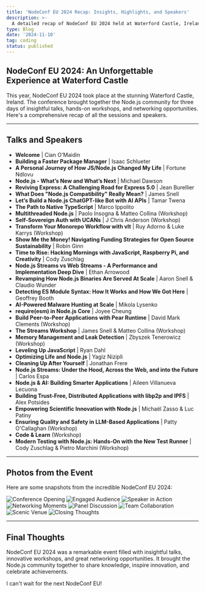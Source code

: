 ```yaml
---
title: 'NodeConf EU 2024 Recap: Insights, Highlights, and Speakers'
description: >-
  A detailed recap of NodeConf EU 2024 held at Waterford Castle, Ireland. Featuring all the speakers, sessions, and workshops from this incredible event.
type: Blog
date: '2024-11-10'
tag: coding
status: published
---
```


## NodeConf EU 2024: An Unforgettable Experience at Waterford Castle

This year, NodeConf EU 2024 took place at the stunning Waterford Castle, Ireland. The conference brought together the Node.js community for three days of insightful talks, hands-on workshops, and networking opportunities. Here's a comprehensive recap of all the sessions and speakers.

---

## Talks and Speakers

- **Welcome** | Cian O'Maidin
- **Building a Faster Package Manager** | Isaac Schlueter
- **A Personal Journey of How JS/Node.js Changed My Life** | Fortune Ndlovu
- **Node.js - What’s New and What’s Next** | Michael Dawson
- **Reviving Express: A Challenging Road for Express 5.0** | Jean Burellier
- **What Does "Node.js Compatibility" Really Mean?** | James Snell
- **Let’s Build a Node.js ChatGPT-like Bot with AI APIs** | Tamar Twena
- **The Path to Native TypeScript** | Marco Ippolito
- **Multithreaded Node.js** | Paolo Insogna & Matteo Collina (Workshop)
- **Self-Sovereign Auth with UCANs** | J Chris Anderson (Workshop)
- **Transform Your Monorepo Workflow with vlt** | Ruy Adorno & Luke Karrys (Workshop)
- **Show Me the Money! Navigating Funding Strategies for Open Source Sustainability** | Robin Ginn
- **Time to Rise: Hacking Mornings with JavaScript, Raspberry Pi, and Creativity** | Cody Zuschlag
- **Node.js Streams vs Web Streams - A Performance and Implementation Deep Dive** | Ethan Arrowood
- **Revamping How Node.js Binaries Are Served At Scale** | Aaron Snell & Claudio Wunder
- **Detecting ES Module Syntax: How It Works and How We Got Here** | Geoffrey Booth
- **AI-Powered Malware Hunting at Scale** | Mikola Lysenko
- **require(esm) in Node.js Core** | Joyee Cheung
- **Build Peer-to-Peer Applications with Pear Runtime** | David Mark Clements (Workshop)
- **The Streams Workshop** | James Snell & Matteo Collina (Workshop)
- **Memory Management and Leak Detection** | Zbyszek Tenerowicz (Workshop)
- **Leveling Up JavaScript** | Ryan Dahl
- **Optimizing Life and Node.js** | Yagiz Nizipli
- **Cleaning Up After Yourself** | Jonathan Frere
- **Node.js Streams: Under the Hood, Across the Web, and into the Future** | Carlos Espa
- **Node.js & AI: Building Smarter Applications** | Aileen Villanueva Lecuona
- **Building Trust-Free, Distributed Applications with libp2p and IPFS** | Alex Potsides
- **Empowering Scientific Innovation with Node.js** | Michaël Zasso & Luc Patiny
- **Ensuring Quality and Safety in LLM-Based Applications** | Patty O'Callaghan (Workshop)
- **Code & Learn** (Workshop)
- **Modern Testing with Node.js: Hands-On with the New Test Runner** | Cody Zuschlag & Pietro Marchini (Workshop)

---

## Photos from the Event

Here are some snapshots from the incredible NodeConf EU 2024:

![Conference Opening](https://nceu.kaiser.photo/2024-11-04_NodeConfEU_0154_hu8861120780878256607.jpg)
![Engaged Audience](https://nceu.kaiser.photo/2024-11-05_NodeConfEU_0474_hu14544335452146159872.jpg)
![Speaker in Action](https://nceu.kaiser.photo/2024-11-05_NodeConfEU_0503_hu13123946128091615141.jpg)
![Networking Moments](https://nceu.kaiser.photo/2024-11-06_NodeConfEU_0773_hu1979644477937744808.jpg)
![Panel Discussion](https://nceu.kaiser.photo/2024-11-05_NodeConfEU_0574_hu16775872333374997504.jpg)
![Team Collaboration](https://nceu.kaiser.photo/2024-11-05_NodeConfEU_0533_hu1672197454330575067.jpg)
![Scenic Venue](https://nceu.kaiser.photo/2024-11-06_NodeConfEU_0644_hu13418371975197130749.jpg)
![Closing Thoughts](https://nceu.kaiser.photo/2024-11-06_NodeConfEU_0680_hu14752085101414621437.jpg)

---

## Final Thoughts

NodeConf EU 2024 was a remarkable event filled with insightful talks, innovative workshops, and great networking opportunities. It brought the Node.js community together to share knowledge, inspire innovation, and celebrate achievements.

I can't wait for the next NodeConf EU!
